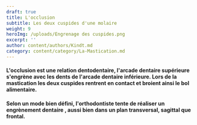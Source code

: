 ```yaml
---
draft: true
title: L'occlusion
subtitle: Les deux cuspides d'une molaire
weight: 9
heroImg: /uploads/Engrenage des cuspides.png
excerpt: ''
author: content/authors/Kindt.md
category: content/category/La-Mastication.md
---
```


#### L'occlusion est une relation dentodentaire,  l'arcade dentaire supérieure s'engrène avec les dents de l'arcade dentaire inférieure. Lors de la mastication les deux cuspides rentrent en contact et broient ainsi le bol alimentaire.

#### Selon un mode bien défini, l'orthodontiste tente de réaliser un engrènement dentaire , aussi bien dans un plan transversal, sagittal que frontal.

<ImagesHeight src="/uploads/Rapport des cuspides.jpg" height={48} title="engrènage" />
